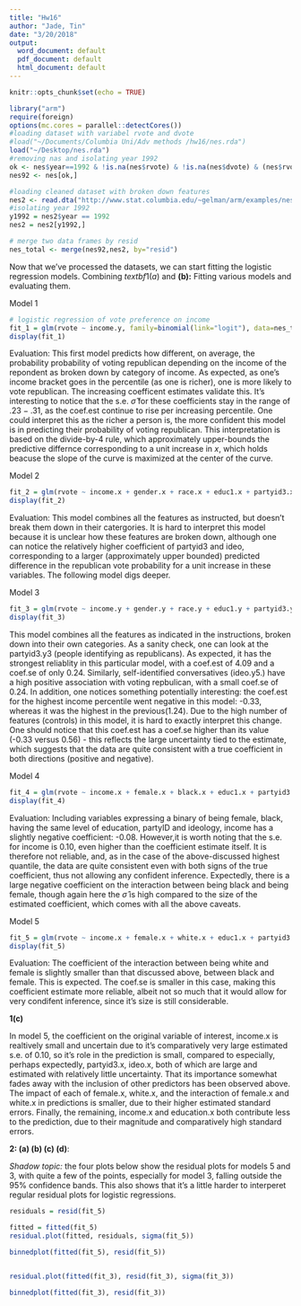 ```yaml
---
title: "Hw16"
author: "Jade, Tin"
date: "3/20/2018"
output:
  word_document: default
  pdf_document: default
  html_document: default
---
```


```r
knitr::opts_chunk$set(echo = TRUE)
```


```r
library("arm")
require(foreign)
options(mc.cores = parallel::detectCores())
#loading dataset with variabel rvote and dvote
#load("~/Documents/Columbia Uni/Adv methods /hw16/nes.rda")
load("~/Desktop/nes.rda")
#removing nas and isolating year 1992
ok <- nes$year==1992 & !is.na(nes$rvote) & !is.na(nes$dvote) & (nes$rvote==1 | nes$dvote==1)
nes92 <- nes[ok,]

#loading cleaned dataset with broken down features
nes2 <- read.dta("http://www.stat.columbia.edu/~gelman/arm/examples/nes/nes5200_processed_voters_realideo.dta")
#isolating year 1992
y1992 = nes2$year == 1992
nes2 = nes2[y1992,]

# merge two data frames by resid
nes_total <- merge(nes92,nes2, by="resid")
```
Now that we've processed the datasets, we can start fitting the logistic regression models.
Combining $textbf{1(a)}$ and $\textbf{(b):}$ Fitting various models and evaluating them.

Model 1
```r
# logistic regression of vote preference on income
fit_1 = glm(rvote ~ income.y, family=binomial(link="logit"), data=nes_total)
display(fit_1)
```
Evaluation:
This first model predicts how different, on average, the probability probability of voting republican depending on the income of the repondent as broken down by category of income. As expected, as one's income bracket goes in the percentile (as one is richer), one is more likely to vote republican. The increasing coefficent estimates validate this. It's interesting to notice that the s.e. $\hat{\sigma}$ for these coefficients stay in the range of $.23-.31$, as the coef.est continue to rise per increasing percentile. One could interpret this as the richer a person is, the more confident this model is in predicting their probability of voting republican. This interpretation is based on the divide-by-4 rule, which approximately upper-bounds the predictive differnce corresponding to a unit increase in $x$, which holds beacuse the slope of the curve is maximized at the center of the curve.

Model 2
```r
fit_2 = glm(rvote ~ income.x + gender.x + race.x + educ1.x + partyid3.x + ideo.x, family=binomial(link="logit"), data=nes_total)
display(fit_2)
```
Evaluation: 
This model combines all the features as instructed, but doesn't break them down in their catergories. It is hard to interpret this model because it is unclear how these features are broken down, although one can notice the relatively higher coefficient of partyid3 and ideo, corresponding to a larger (approximately upper bounded) predicted difference in the republican vote probability for a unit increase in these variables. The following model digs deeper.

Model 3
```r
fit_3 = glm(rvote ~ income.y + gender.y + race.y + educ1.y + partyid3.y + ideo.y, family=binomial(link="logit"), data=nes_total)
display(fit_3)
```
This model combines all the features as indicated in the instructions, broken down into their own categories. As a sanity check, one can look at the partyid3.y3 (people identifying as republicans). As expected, it has the strongest reliablity in this particular model, with a coef.est of 4.09 and a coef.se of only 0.24. Similarly, self-identified conversatives (ideo.y5.) have a high positive association with voting repbulican, with a small coef.se of 0.24.
In addition, one notices something potentially interesting: the coef.est for the highest income percentile went negative in this model: -0.33, whereas it was the highest in the previous(1.24). Due to the high number of features (controls) in this model, it is hard to exactly interpret this change. One should notice that this coef.est has a coef.se higher than its value (-0.33 versus 0.56) - this reflects the large uncertainty tied to the estimate, which suggests that the data are quite consistent with a true coefficient in both directions (positive and negative).

Model 4
```r
fit_4 = glm(rvote ~ income.x + female.x + black.x + educ1.x + partyid3.x + ideo.x + black.x:female.x, family=binomial(link="logit"), data=nes_total)
display(fit_4)
```
Evaluation:
Including variables expressing a binary of being female, black, having the same level of education, partyID and ideology, income has a slightly negative coefficient: -0.08. However,it is worth noting that the s.e. for income is 0.10, even higher than the coefficient estimate itself. It is therefore not reliable, and, as in the case of the above-discussed highest quantile, the data are quite consistent even with both signs of the true coefficient, thus not allowing any confident inference. Expectedly, there is a large negative coefficient on the interaction between being black and being female, though again here the $\hat{\sigma}$ is high compared to the size of the estimated coefficient, which comes with all the above caveats.


Model 5
```r
fit_5 = glm(rvote ~ income.x + female.x + white.x + educ1.x + partyid3.x + ideo.x + white.x:female.x, family=binomial(link="logit"), data=nes_total)
display(fit_5)
```
Evaluation: 
The coefficient of the interaction between being white and female is slightly smaller than that discussed above, between black and female.
This is expected. The coef.se is smaller in this case, making this coefficient estimate more reliable, albeit not so much that it would allow for very condifent inference, since it's size is still considerable.

$\textbf{1(c)}$

In model 5, the coefficient on the original variable of interest, income.x is realtively small and uncertain due to it's comparatively very large estimated s.e. of 0.10, so it's role in the prediction is small, compared to especially, perhaps expectedly, partyid3.x, ideo.x, both of which are large and estimated with relatively little uncertainty. That its importance somewhat fades away with the inclusion of other predictors has been observed above. The impact of each of female.x, white.x, and the interaction of female.x and white.x in predictions is smaller, due to their higher estimated standard errors. Finally, the remaining, income.x and education.x both contribute less to the prediction, due to their magnitude and comparatively high standard errors.


$\textbf{2: (a) (b) (c) (d)}:$





































$\textit{Shadow topic:}$
the four plots below show the residual plots for models 5 and 3, with quite a few of the points, especially for model 3, falling outside the 95% confidence bands. This also shows that it's a little harder to interperet regular residual plots for logistic regressions.
```r
residuals = resid(fit_5)

fitted = fitted(fit_5)
residual.plot(fitted, residuals, sigma(fit_5))

binnedplot(fitted(fit_5), resid(fit_5))


residual.plot(fitted(fit_3), resid(fit_3), sigma(fit_3))

binnedplot(fitted(fit_3), resid(fit_3))
```


